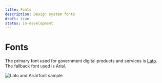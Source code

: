 ```yaml
---
title: Fonts
description: Design system fonts
draft: true
status: in-development
---
```


# Fonts

The primary font used for government digital products and services is [Lato](https://fonts.google.com/specimen/Lato). The fallback font used is Arial.

<Image
  src="/fonts.png"
  alt="Lato and Arial font sample"
  width={740}
  height={248}
/>
